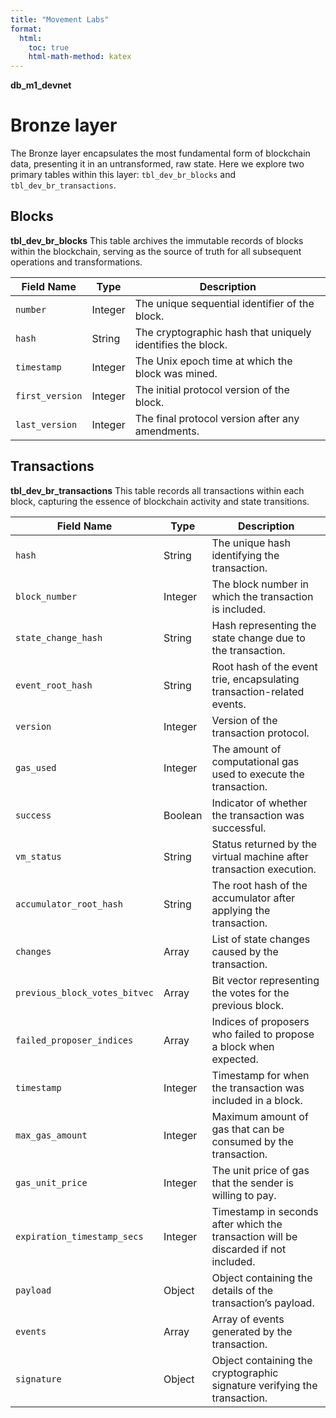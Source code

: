 ```yaml
---
title: "Movement Labs"
format:
  html:
    toc: true
    html-math-method: katex
---
```

**db_m1_devnet**

# Bronze layer
The Bronze layer encapsulates the most fundamental form of blockchain data, presenting it in an untransformed, raw state. Here we explore two primary tables within this layer: `tbl_dev_br_blocks` and `tbl_dev_br_transactions`.

## Blocks
**tbl_dev_br_blocks**
This table archives the immutable records of blocks within the blockchain, serving as the source of truth for all subsequent operations and transformations.

| Field Name     | Type    | Description                                           |
|----------------|---------|-------------------------------------------------------|
| `number`       | Integer | The unique sequential identifier of the block.        |
| `hash`         | String  | The cryptographic hash that uniquely identifies the block. |
| `timestamp`    | Integer | The Unix epoch time at which the block was mined.     |
| `first_version`| Integer | The initial protocol version of the block.            |
| `last_version` | Integer | The final protocol version after any amendments.      |

## Transactions
**tbl_dev_br_transactions**
This table records all transactions within each block, capturing the essence of blockchain activity and state transitions.

| Field Name                 | Type    | Description                                                                         |
|----------------------------|---------|-------------------------------------------------------------------------------------|
| `hash`                     | String  | The unique hash identifying the transaction.                                        |
| `block_number`             | Integer | The block number in which the transaction is included.                              |
| `state_change_hash`        | String  | Hash representing the state change due to the transaction. |
| `event_root_hash` | String | Root hash of the event trie, encapsulating transaction-related events. |
| `version` | Integer | Version of the transaction protocol. |
| `gas_used` | Integer | The amount of computational gas used to execute the transaction. |
| `success` | Boolean | Indicator of whether the transaction was successful. |
| `vm_status` | String | Status returned by the virtual machine after transaction execution. |
| `accumulator_root_hash` | String | The root hash of the accumulator after applying the transaction. |
| `changes` | Array | List of state changes caused by the transaction. |
| `previous_block_votes_bitvec` | Array | Bit vector representing the votes for the previous block. |
| `failed_proposer_indices` | Array | Indices of proposers who failed to propose a block when expected. |
| `timestamp` | Integer | Timestamp for when the transaction was included in a block. |
| `max_gas_amount` | Integer | Maximum amount of gas that can be consumed by the transaction. |
| `gas_unit_price` | Integer | The unit price of gas that the sender is willing to pay. |
| `expiration_timestamp_secs`| Integer | Timestamp in seconds after which the transaction will be discarded if not included. |
| `payload` | Object | Object containing the details of the transaction's payload. |
| `events` | Array | Array of events generated by the transaction. |
| `signature` | Object | Object containing the cryptographic signature verifying the transaction. |
